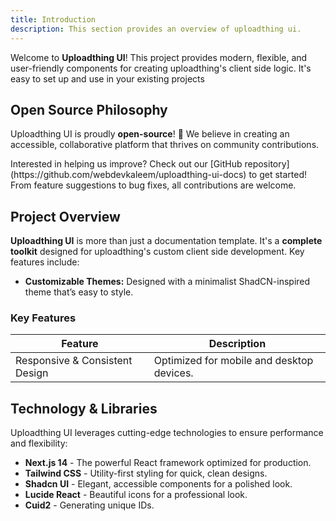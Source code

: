 ```yaml
---
title: Introduction
description: This section provides an overview of uploadthing ui.
---
```


Welcome to **Uploadthing UI**! This project provides modern, flexible, and user-friendly components for creating uploadthing's client side logic. It's easy to set up and use in your existing projects

## Open Source Philosophy

Uploadthing UI is proudly **open-source**! 🎉 We believe in creating an accessible, collaborative platform that thrives on community contributions.

<Note title="Contribute">
  Interested in helping us improve? Check out our [GitHub
  repository](https://github.com/webdevkaleem/uploadthing-ui-docs) to get
  started! From feature suggestions to bug fixes, all contributions are welcome.
</Note>

## Project Overview

**Uploadthing UI** is more than just a documentation template. It's a **complete toolkit** designed for uploadthing's custom client side development. Key features include:

- **Customizable Themes:** Designed with a minimalist ShadCN-inspired theme that’s easy to style.

### Key Features

| **Feature**                    | **Description**                           |
| ------------------------------ | ----------------------------------------- |
| Responsive & Consistent Design | Optimized for mobile and desktop devices. |

## Technology & Libraries

Uploadthing UI leverages cutting-edge technologies to ensure performance and flexibility:

- **Next.js 14** - The powerful React framework optimized for production.
- **Tailwind CSS** - Utility-first styling for quick, clean designs.
- **Shadcn UI** - Elegant, accessible components for a polished look.
- **Lucide React** - Beautiful icons for a professional look.
- **Cuid2** - Generating unique IDs.
